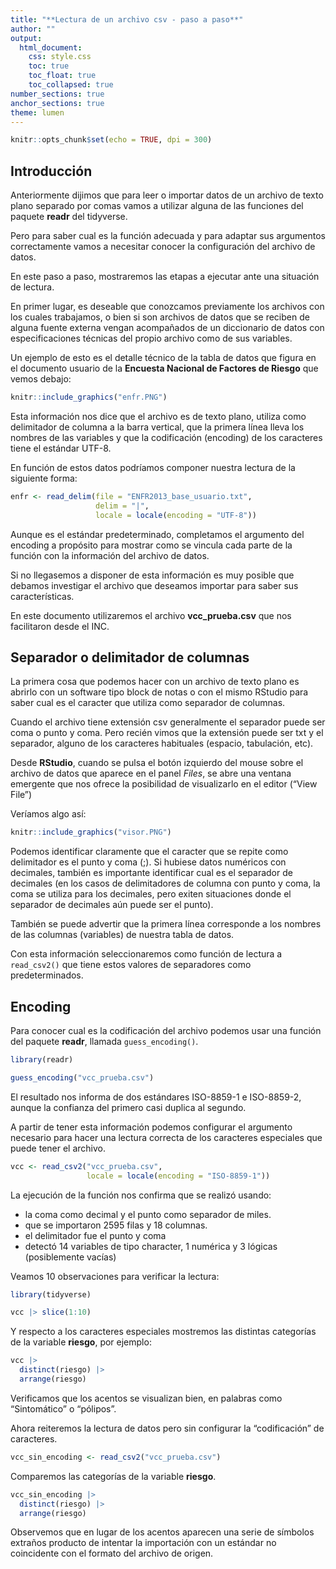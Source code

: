 ```yaml
---
title: "**Lectura de un archivo csv - paso a paso**"
author: ""
output:
  html_document:
    css: style.css
    toc: true
    toc_float: true
    toc_collapsed: true
number_sections: true
anchor_sections: true
theme: lumen
---
```


```r
knitr::opts_chunk$set(echo = TRUE, dpi = 300)
```


## Introducción

Anteriormente dijimos que para leer o importar datos de un archivo de texto plano separado por comas vamos a utilizar alguna de las funciones del paquete **readr** del tidyverse.

Pero para saber cual es la función adecuada y para adaptar sus argumentos correctamente vamos a necesitar conocer la configuración del archivo de datos.

En este paso a paso, mostraremos las etapas a ejecutar ante una situación de lectura.

En primer lugar, es deseable que conozcamos previamente los archivos con los cuales trabajamos, o bien si son archivos de datos que se reciben de alguna fuente externa vengan acompañados de un diccionario de datos con especificaciones técnicas del propio archivo como de sus variables.

Un ejemplo de esto es el detalle técnico de la tabla de datos que figura en el documento usuario de la **Encuesta Nacional de Factores de Riesgo** que vemos debajo:

```r
knitr::include_graphics("enfr.PNG")
```

Esta información nos dice que el archivo es de texto plano, utiliza como delimitador de columna a la barra vertical, que la primera línea lleva los nombres de las variables y que la codificación (encoding) de los caracteres tiene el estándar UTF-8.

En función de estos datos podríamos componer nuestra lectura de la siguiente forma:

```r
enfr <- read_delim(file = "ENFR2013_base_usuario.txt", 
                   delim = "|", 
                   locale = locale(encoding = "UTF-8"))
```

Aunque es el estándar predeterminado, completamos el argumento del encoding a propósito para mostrar como se vincula cada parte de la función con la información del archivo de datos.

Si no llegasemos a disponer de esta información es muy posible que debamos investigar el archivo que deseamos importar para saber sus características.

En este documento utilizaremos el archivo **vcc_prueba.csv** que nos facilitaron desde el INC.

## Separador o delimitador de columnas

La primera cosa que podemos hacer con un archivo de texto plano es abrirlo con un software tipo block de notas o con el mismo RStudio para saber cual es el caracter que utiliza como separador de columnas. 

Cuando el archivo tiene extensión csv generalmente el separador puede ser coma o punto y coma. Pero recién vimos que la extensión puede ser txt y el separador, alguno de los caracteres habituales (espacio, tabulación, etc).

Desde **RStudio**, cuando se pulsa el botón izquierdo del mouse sobre el archivo de datos que aparece en el panel *Files*, se abre una ventana emergente que nos ofrece la posibilidad de visualizarlo en el editor ("View File")

Veríamos algo así:

```r
knitr::include_graphics("visor.PNG")
```

Podemos identificar claramente que el caracter que se repite como delimitador es el punto y coma (;). Si hubiese datos numéricos con decimales, también es importante identificar cual es el separador de decimales (en los casos de delimitadores de columna con punto y coma, la coma se utiliza para los decimales, pero exiten situaciones donde el separador de decimales aún puede ser el punto).

También se puede advertir que la primera línea corresponde a los nombres de las columnas (variables) de nuestra tabla de datos.

Con esta información seleccionaremos como función de lectura a `read_csv2()` que tiene estos valores de separadores como predeterminados.

## Encoding

Para conocer cual es la codificación del archivo podemos usar una función del paquete **readr**, llamada `guess_encoding()`.

```r
library(readr)

guess_encoding("vcc_prueba.csv")
```

El resultado nos informa de dos estándares ISO-8859-1 e ISO-8859-2, aunque la confianza del primero casi duplica al segundo.

A partir de tener esta información podemos configurar el argumento necesario para hacer una lectura correcta de los caracteres especiales que puede tener el archivo.

```r
vcc <- read_csv2("vcc_prueba.csv", 
                 locale = locale(encoding = "ISO-8859-1"))
```
La ejecución de la función nos confirma que se realizó usando:

- la coma como decimal y el punto como separador de miles. 
- que se importaron 2595 filas y 18 columnas. 
- el delimitador fue el punto y coma
- detectó 14 variables de tipo character, 1 numérica y 3 lógicas (posiblemente vacías)

Veamos 10 observaciones para verificar la lectura:

```r
library(tidyverse)

vcc |> slice(1:10)
```

Y respecto a los caracteres especiales mostremos las distintas categorías de la variable **riesgo**, por ejemplo:

```r
vcc |> 
  distinct(riesgo) |> 
  arrange(riesgo)
```
Verificamos que los acentos se visualizan bien, en palabras como "Sintomático" o "pólipos".

Ahora reiteremos la lectura de datos pero sin configurar la "codificación" de caracteres.

```r
vcc_sin_encoding <- read_csv2("vcc_prueba.csv")
```

Comparemos las categorías de la variable **riesgo**.

```r
vcc_sin_encoding |> 
  distinct(riesgo) |> 
  arrange(riesgo)
```

Observemos que en lugar de los acentos aparecen una serie de símbolos extraños producto de intentar la importación con un estándar no coincidente con el formato del archivo de origen.

